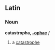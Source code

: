 ==Latin==
===Noun===
'''catastropha, [[Wiktionary Appendix:Latin first declension|-ophae]]''' ''f''

#a [[catastrophe]]